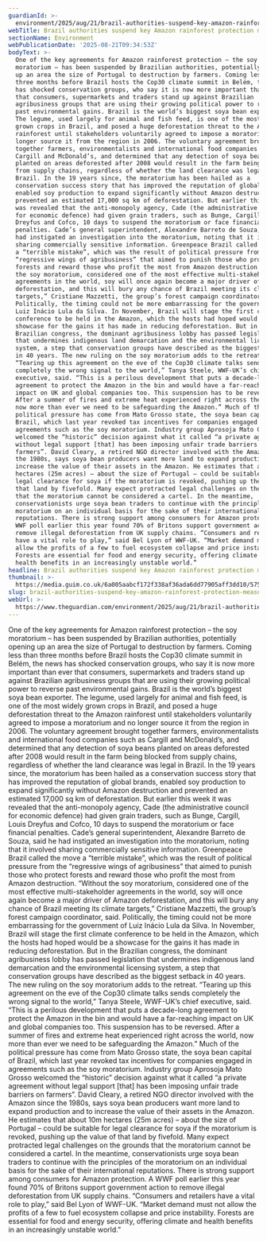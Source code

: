 ```yaml
---
guardianId: >-
  environment/2025/aug/21/brazil-authorities-suspend-key-amazon-rainforest-protection-measure
webTitle: Brazil authorities suspend key Amazon rainforest protection measure
sectionName: Environment
webPublicationDate: '2025-08-21T09:34:53Z'
bodyText: >-
  One of the key agreements for Amazon rainforest protection – the soy
  moratorium – has been suspended by Brazilian authorities, potentially opening
  up an area the size of Portugal to destruction by farmers. Coming less than
  three months before Brazil hosts the Cop30 climate summit in Belém, the news
  has shocked conservation groups, who say it is now more important than ever
  that consumers, supermarkets and traders stand up against Brazilian
  agribusiness groups that are using their growing political power to reverse
  past environmental gains. Brazil is the world’s biggest soya bean exporter.
  The legume, used largely for animal and fish feed, is one of the most widely
  grown crops in Brazil, and posed a huge deforestation threat to the Amazon
  rainforest until stakeholders voluntarily agreed to impose a moratorium and no
  longer source it from the region in 2006. The voluntary agreement brought
  together farmers, environmentalists and international food companies such as
  Cargill and McDonald’s, and determined that any detection of soya beans
  planted on areas deforested after 2008 would result in the farm being blocked
  from supply chains, regardless of whether the land clearance was legal in
  Brazil. In the 19 years since, the moratorium has been hailed as a
  conservation success story that has improved the reputation of global brands,
  enabled soy production to expand significantly without Amazon destruction and
  prevented an estimated 17,000 sq km of deforestation. But earlier this week it
  was revealed that the anti-monopoly agency, Cade (the administrative council
  for economic defence) had given grain traders, such as Bunge, Cargill, Louis
  Dreyfus and Cofco, 10 days to suspend the moratorium or face financial
  penalties. Cade’s general superintendent, Alexandre Barreto de Souza, said he
  had instigated an investigation into the moratorium, noting that it involved
  sharing commercially sensitive information. Greenpeace Brazil called the move
  a “terrible mistake”, which was the result of political pressure from the
  “regressive wings of agribusiness” that aimed to punish those who protect
  forests and reward those who profit the most from Amazon destruction. “Without
  the soy moratorium, considered one of the most effective multi-stakeholder
  agreements in the world, soy will once again become a major driver of Amazon
  deforestation, and this will bury any chance of Brazil meeting its climate
  targets,” Cristiane Mazzetti, the group’s forest campaign coordinator, said.
  Politically, the timing could not be more embarrassing for the government of
  Luiz Inácio Lula da Silva. In November, Brazil will stage the first climate
  conference to be held in the Amazon, which the hosts had hoped would be a
  showcase for the gains it has made in reducing deforestation. But in the
  Brazilian congress, the dominant agribusiness lobby has passed legislation
  that undermines indigenous land demarcation and the environmental licensing
  system, a step that conservation groups have described as the biggest setback
  in 40 years. The new ruling on the soy moratorium adds to the retreat.
  “Tearing up this agreement on the eve of the Cop30 climate talks sends
  completely the wrong signal to the world,” Tanya Steele, WWF-UK’s chief
  executive, said. “This is a perilous development that puts a decade-long
  agreement to protect the Amazon in the bin and would have a far-reaching
  impact on UK and global companies too. This suspension has to be reversed.
  After a summer of fires and extreme heat experienced right across the world,
  now more than ever we need to be safeguarding the Amazon.” Much of the
  political pressure has come from Mato Grosso state, the soya bean capital of
  Brazil, which last year revoked tax incentives for companies engaged in
  agreements such as the soy moratorium. Industry group Aprosoja Mato Grosso
  welcomed the “historic” decision against what it called “a private agreement
  without legal support [that] has been imposing unfair trade barriers on
  farmers”. David Cleary, a retired NGO director involved with the Amazon since
  the 1980s, says soya bean producers want more land to expand production and to
  increase the value of their assets in the Amazon. He estimates that about 10m
  hectares (25m acres) – about the size of Portugal – could be suitable for
  legal clearance for soya if the moratorium is revoked, pushing up the value of
  that land by fivefold. Many expect protracted legal challenges on the grounds
  that the moratorium cannot be considered a cartel. In the meantime,
  conservationists urge soya bean traders to continue with the principles of the
  moratorium on an individual basis for the sake of their international
  reputations. There is strong support among consumers for Amazon protection. A
  WWF poll earlier this year found 70% of Britons support government action to
  remove illegal deforestation from UK supply chains. “Consumers and retailers
  have a vital role to play,” said Bel Lyon of WWF-UK. “Market demand must not
  allow the profits of a few to fuel ecosystem collapse and price instability.
  Forests are essential for food and energy security, offering climate and
  health benefits in an increasingly unstable world.”
headline: Brazil authorities suspend key Amazon rainforest protection measure
thumbnail: >-
  https://media.guim.co.uk/6a005aabcf172f338af36ada6dd77905aff3dd10/575_0_4202_3361/500.jpg
slug: brazil-authorities-suspend-key-amazon-rainforest-protection-measure
webUrl: >-
  https://www.theguardian.com/environment/2025/aug/21/brazil-authorities-suspend-key-amazon-rainforest-protection-measure
---
```

One of the key agreements for Amazon rainforest protection – the soy moratorium – has been suspended by Brazilian authorities, potentially opening up an area the size of Portugal to destruction by farmers. Coming less than three months before Brazil hosts the Cop30 climate summit in Belém, the news has shocked conservation groups, who say it is now more important than ever that consumers, supermarkets and traders stand up against Brazilian agribusiness groups that are using their growing political power to reverse past environmental gains. Brazil is the world’s biggest soya bean exporter. The legume, used largely for animal and fish feed, is one of the most widely grown crops in Brazil, and posed a huge deforestation threat to the Amazon rainforest until stakeholders voluntarily agreed to impose a moratorium and no longer source it from the region in 2006. The voluntary agreement brought together farmers, environmentalists and international food companies such as Cargill and McDonald’s, and determined that any detection of soya beans planted on areas deforested after 2008 would result in the farm being blocked from supply chains, regardless of whether the land clearance was legal in Brazil. In the 19 years since, the moratorium has been hailed as a conservation success story that has improved the reputation of global brands, enabled soy production to expand significantly without Amazon destruction and prevented an estimated 17,000 sq km of deforestation. But earlier this week it was revealed that the anti-monopoly agency, Cade (the administrative council for economic defence) had given grain traders, such as Bunge, Cargill, Louis Dreyfus and Cofco, 10 days to suspend the moratorium or face financial penalties. Cade’s general superintendent, Alexandre Barreto de Souza, said he had instigated an investigation into the moratorium, noting that it involved sharing commercially sensitive information. Greenpeace Brazil called the move a “terrible mistake”, which was the result of political pressure from the “regressive wings of agribusiness” that aimed to punish those who protect forests and reward those who profit the most from Amazon destruction. “Without the soy moratorium, considered one of the most effective multi-stakeholder agreements in the world, soy will once again become a major driver of Amazon deforestation, and this will bury any chance of Brazil meeting its climate targets,” Cristiane Mazzetti, the group’s forest campaign coordinator, said. Politically, the timing could not be more embarrassing for the government of Luiz Inácio Lula da Silva. In November, Brazil will stage the first climate conference to be held in the Amazon, which the hosts had hoped would be a showcase for the gains it has made in reducing deforestation. But in the Brazilian congress, the dominant agribusiness lobby has passed legislation that undermines indigenous land demarcation and the environmental licensing system, a step that conservation groups have described as the biggest setback in 40 years. The new ruling on the soy moratorium adds to the retreat. “Tearing up this agreement on the eve of the Cop30 climate talks sends completely the wrong signal to the world,” Tanya Steele, WWF-UK’s chief executive, said. “This is a perilous development that puts a decade-long agreement to protect the Amazon in the bin and would have a far-reaching impact on UK and global companies too. This suspension has to be reversed. After a summer of fires and extreme heat experienced right across the world, now more than ever we need to be safeguarding the Amazon.” Much of the political pressure has come from Mato Grosso state, the soya bean capital of Brazil, which last year revoked tax incentives for companies engaged in agreements such as the soy moratorium. Industry group Aprosoja Mato Grosso welcomed the “historic” decision against what it called “a private agreement without legal support [that] has been imposing unfair trade barriers on farmers”. David Cleary, a retired NGO director involved with the Amazon since the 1980s, says soya bean producers want more land to expand production and to increase the value of their assets in the Amazon. He estimates that about 10m hectares (25m acres) – about the size of Portugal – could be suitable for legal clearance for soya if the moratorium is revoked, pushing up the value of that land by fivefold. Many expect protracted legal challenges on the grounds that the moratorium cannot be considered a cartel. In the meantime, conservationists urge soya bean traders to continue with the principles of the moratorium on an individual basis for the sake of their international reputations. There is strong support among consumers for Amazon protection. A WWF poll earlier this year found 70% of Britons support government action to remove illegal deforestation from UK supply chains. “Consumers and retailers have a vital role to play,” said Bel Lyon of WWF-UK. “Market demand must not allow the profits of a few to fuel ecosystem collapse and price instability. Forests are essential for food and energy security, offering climate and health benefits in an increasingly unstable world.”
